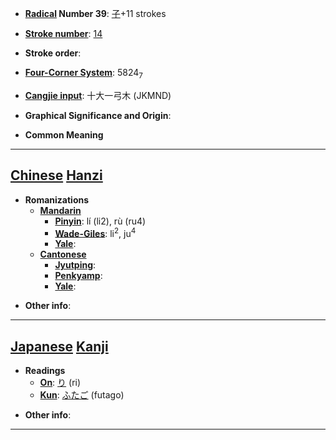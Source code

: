 * '''[[Wiktionary:Chinese radical index| Radical]] Number 39''': [[Wiktionary:Chinese radical index 子|子]]+11 strokes

* '''[[Wiktionary:Chinese total strokes index|Stroke number]]''': [[Wiktionary:Chinese total strokes index 14|14]]

* '''Stroke order''': 

* '''[[Wiktionary:Chinese four corner index|Four-Corner System]]''': 5824<sub>7</sub>

* '''[[Wiktionary:Chinese Cangjie index|Cangjie input]]''': 十大一弓木 (JKMND)

* '''Graphical Significance and Origin''': 

* '''Common Meaning'''

----

== [[Chinese]] [[Hanzi]] ==

* '''Romanizations'''
** '''[[Mandarin]]'''
*** '''[[Pinyin]]''': lí (li2), rù (ru4)
*** '''[[Wade-Giles]]''': li<sup>2</sup>, ju<sup>4</sup>
*** '''[[Yale]]''': 
** '''[[Cantonese]]'''
*** '''[[Jyutping]]''':
*** '''[[Penkyamp]]''': 
*** '''[[Yale]]''': 

* '''Other info''': 

----

== [[Japanese]] [[Kanji]] ==

* '''Readings'''
** '''[[On]]''': [[り]] (ri)
** '''[[Kun]]''': [[ふたご]] (futago)

* '''Other info''':  

----

== Dictionary Information ==

* KangXi: 0280.220
* Morobashi: 07022
* Dae Jaweon: 0549.210
* Hanyu Da Zidian: 21018.140

== Technical Information ==

* '''Unicode''':
** Hex: 5B77
** Decimal: 23415
* '''Big5''':
** Hex: E17D
** Decimal: 57725